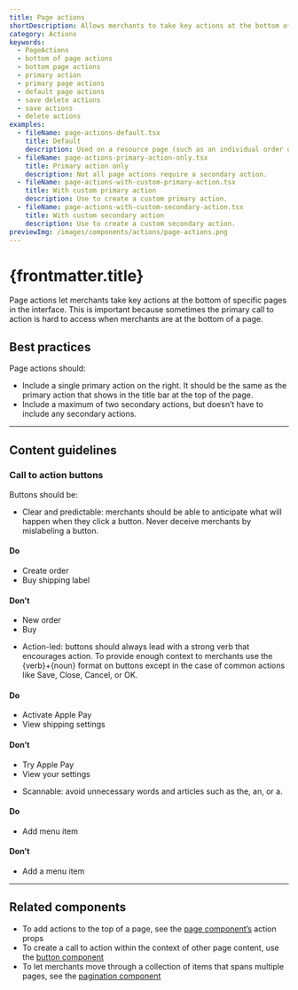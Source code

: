 ```yaml
---
title: Page actions
shortDescription: Allows merchants to take key actions at the bottom of specific pages in the interface.
category: Actions
keywords:
  - PageActions
  - bottom of page actions
  - bottom page actions
  - primary action
  - primary page actions
  - default page actions
  - save delete actions
  - save actions
  - delete actions
examples:
  - fileName: page-actions-default.tsx
    title: Default
    description: Used on a resource page (such as an individual order or product page) to let merchants take key actions at the bottom of the page. Usually, the primary action is Save and the secondary action is Delete.
  - fileName: page-actions-primary-action-only.tsx
    title: Primary action only
    description: Not all page actions require a secondary action.
  - fileName: page-actions-with-custom-primary-action.tsx
    title: With custom primary action
    description: Use to create a custom primary action.
  - fileName: page-actions-with-custom-secondary-action.tsx
    title: With custom secondary action
    description: Use to create a custom secondary action.
previewImg: /images/components/actions/page-actions.png
---
```


# {frontmatter.title}

<Lede>

Page actions let merchants take key actions at the bottom of specific pages in the interface. This is important because sometimes the primary call to action is hard to access when merchants are at the bottom of a page.

</Lede>

<Examples />

<Props componentName={frontmatter.title} />

## Best practices

Page actions should:

- Include a single primary action on the right. It should be the same as the primary action that shows in the title bar at the top of the page.
- Include a maximum of two secondary actions, but doesn’t have to include any secondary actions.

---

## Content guidelines

### Call to action buttons

Buttons should be:

- Clear and predictable: merchants should be able to anticipate what will happen when they click a button. Never deceive merchants by mislabeling a button.

<DoDont>

#### Do

- Create order
- Buy shipping label

#### Don’t

- New order
- Buy

</DoDont>

- Action-led: buttons should always lead with a strong verb that encourages action. To provide enough context to merchants use the \{verb\}+\{noun\} format on buttons except in the case of common actions like Save, Close, Cancel, or OK.

<DoDont>

#### Do

- Activate Apple Pay
- View shipping settings

#### Don’t

- Try Apple Pay
- View your settings

</DoDont>

- Scannable: avoid unnecessary words and articles such as the, an, or a.

<DoDont>

#### Do

- Add menu item

#### Don’t

- Add a menu item

</DoDont>

---

## Related components

- To add actions to the top of a page, see the [page component’s](/components/layout-and-structure/page) action props
- To create a call to action within the context of other page content, use the [button component](/components/actions/button)
- To let merchants move through a collection of items that spans multiple pages, see the [pagination component](/components/navigation/pagination)

